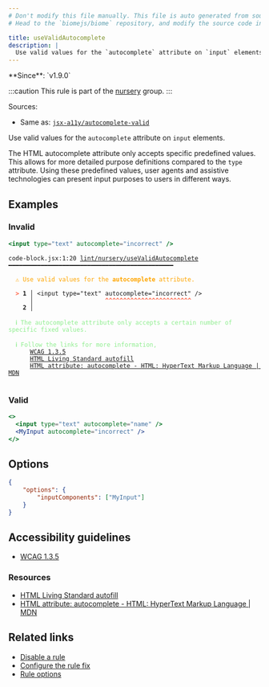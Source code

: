 ```yaml
---
# Don't modify this file manually. This file is auto generated from source, and you will lose your changes next time the website is built.
# Head to the `biomejs/biome` repository, and modify the source code in there.

title: useValidAutocomplete
description: |
  Use valid values for the `autocomplete` attribute on `input` elements.
---
```


<Tabs>
<TabItem label="JavaScript (and super languages)" icon="seti:javascript">
**Since**: `v1.9.0`

:::caution
This rule is part of the [nursery](/linter/rules/#nursery) group.
:::

Sources: 
- Same as: <a href="https://github.com/jsx-eslint/eslint-plugin-jsx-a11y/blob/main/docs/rules/autocomplete-valid.md" target="_blank"><code>jsx-a11y/autocomplete-valid</code></a>

Use valid values for the `autocomplete` attribute on `input` elements.

The HTML autocomplete attribute only accepts specific predefined values.
This allows for more detailed purpose definitions compared to the `type` attribute.
Using these predefined values, user agents and assistive technologies can present input purposes to users in different ways.

## Examples

### Invalid

```jsx
<input type="text" autocomplete="incorrect" />
```

<pre class="language-text"><code class="language-text">code-block.jsx:1:20 <a href="https://biomejs.dev/linter/rules/use-valid-autocomplete">lint/nursery/useValidAutocomplete</a> ━━━━━━━━━━━━━━━━━━━━━━━━━━━━━━━━━━━━━━━━━━━━━━<br /><br />  <strong><span style="color: Orange;">⚠</span></strong> <span style="color: Orange;">Use valid values for the </span><span style="color: Orange;"><strong>autocomplete</strong></span><span style="color: Orange;"> attribute.</span><br />  <br />  <strong><span style="color: Tomato;">&gt;</span></strong> <strong>1 │ </strong>&lt;input type=&quot;text&quot; autocomplete=&quot;incorrect&quot; /&gt;<br />   <strong>   │ </strong>                   <strong><span style="color: Tomato;">^</span></strong><strong><span style="color: Tomato;">^</span></strong><strong><span style="color: Tomato;">^</span></strong><strong><span style="color: Tomato;">^</span></strong><strong><span style="color: Tomato;">^</span></strong><strong><span style="color: Tomato;">^</span></strong><strong><span style="color: Tomato;">^</span></strong><strong><span style="color: Tomato;">^</span></strong><strong><span style="color: Tomato;">^</span></strong><strong><span style="color: Tomato;">^</span></strong><strong><span style="color: Tomato;">^</span></strong><strong><span style="color: Tomato;">^</span></strong><strong><span style="color: Tomato;">^</span></strong><strong><span style="color: Tomato;">^</span></strong><strong><span style="color: Tomato;">^</span></strong><strong><span style="color: Tomato;">^</span></strong><strong><span style="color: Tomato;">^</span></strong><strong><span style="color: Tomato;">^</span></strong><strong><span style="color: Tomato;">^</span></strong><strong><span style="color: Tomato;">^</span></strong><strong><span style="color: Tomato;">^</span></strong><strong><span style="color: Tomato;">^</span></strong><strong><span style="color: Tomato;">^</span></strong><strong><span style="color: Tomato;">^</span></strong><br />    <strong>2 │ </strong><br />  <br />  <strong><span style="color: lightgreen;">ℹ</span></strong> <span style="color: lightgreen;">The autocomplete attribute only accepts a certain number of specific fixed values.</span><br />  <br />  <strong><span style="color: lightgreen;">ℹ</span></strong> <span style="color: lightgreen;">Follow the links for more information,<br /></span>    <span style="color: lightgreen;">  </span><span style="color: lightgreen;"><a href="https://www.w3.org/WAI/WCAG21/Understanding/identify-input-purpose">WCAG 1.3.5</a></span><span style="color: lightgreen;"><br /></span>    <span style="color: lightgreen;">  </span><span style="color: lightgreen;"><a href="https://html.spec.whatwg.org/multipage/form-control-infrastructure.html#autofill">HTML Living Standard autofill</a></span><span style="color: lightgreen;"><br /></span>    <span style="color: lightgreen;">  </span><span style="color: lightgreen;"><a href="https://developer.mozilla.org/en-US/docs/Web/HTML/Attributes/autocomplete">HTML attribute: autocomplete - HTML: HyperText Markup Language | MDN</a></span><br />  <br /></code></pre>

### Valid

```jsx
<>
  <input type="text" autocomplete="name" />
  <MyInput autocomplete="incorrect" />
</>
```

## Options

```json
{
    "options": {
        "inputComponents": ["MyInput"]
    }
}
```

## Accessibility guidelines

- [WCAG 1.3.5](https://www.w3.org/WAI/WCAG21/Understanding/identify-input-purpose)

### Resources

- [HTML Living Standard autofill](https://html.spec.whatwg.org/multipage/form-control-infrastructure.html#autofill)
- [HTML attribute: autocomplete - HTML: HyperText Markup Language | MDN](https://developer.mozilla.org/en-US/docs/Web/HTML/Attributes/autocomplete)

## Related links

- [Disable a rule](/linter/#disable-a-lint-rule)
- [Configure the rule fix](/linter#configure-the-rule-fix)
- [Rule options](/linter/#rule-options)

</TabItem>
</Tabs>

